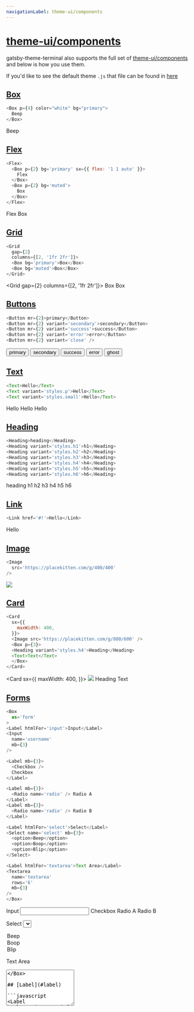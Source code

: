 ```yaml
---
navigationLabel: theme-ui/components
---
```


# [theme-ui/components](#theme-ui-components)

gatsby-theme-terminal also supports the full set of [theme-ui/components](https://theme-ui.com/components) and below is how you use them.

If you'd like to see the default theme `.js` that file can be found in [here](https://github.com/PaulieScanlon/gatsby-theme-terminal/blob/master/%40pauliescanlon/gatsby-theme-terminal/src/gatsby-plugin-theme-ui/index.js)


## [Box](#box)

```javascript
<Box p={4} color="white" bg="primary">
  Beep
</Box>
```

<Box p={4} color="white" bg="primary">
  Beep
</Box>

<Divider />

## [Flex](#flex)

```javascript
<Flex>
  <Box p={2} bg='primary' sx={{ flex: '1 1 auto' }}>
    Flex
  </Box>
  <Box p={2} bg='muted'>
    Box
  </Box>
</Flex>
```
<Flex>
  <Box p={2} bg='primary' sx={{ flex: '1 1 auto' }}>
    Flex
  </Box>
  <Box p={2} bg='muted'>
    Box
  </Box>
</Flex>

<Divider />

## [Grid](#grid)

```javascript
<Grid
  gap={2}
  columns={[2, '1fr 2fr']}>
  <Box bg='primary'>Box</Box>
  <Box bg='muted'>Box</Box>
</Grid>
```

<Grid
  gap={2}
  columns={[2, '1fr 2fr']}>
  <Box bg='primary'>Box</Box>
  <Box bg='muted'>Box</Box>
</Grid>

<Divider />


## [Buttons](#buttons)

```javascript
<Button mr={2}>primary</Button>
<Button mr={2} variant='secondary'>secondary</Button>
<Button mr={2} variant='success'>success</Button>
<Button mr={2} variant='error'>error</Button>
<Button mr={2} variant='close' />
```
<Button mr={2}>primary</Button>
<Button mr={2} variant='secondary'>secondary</Button>
<Button mr={2} variant='success'>success</Button>
<Button mr={2} variant='error'>error</Button>
<Button mr={2} variant='ghost'>ghost</Button>

<Divider />

## [Text](#text)

```javascript
<Text>Hello</Text>
<Text variant='styles.p'>Hello</Text>
<Text variant='styles.small'>Hello</Text>
```

<Text>Hello</Text>
<Text variant='styles.p'>Hello</Text>
<Text variant='styles.small'>Hello</Text>

<Divider />

## [Heading](#heading)

```javascript
<Heading>heading</Heading>
<Heading variant='styles.h1'>h1</Heading>
<Heading variant='styles.h2'>h2</Heading>
<Heading variant='styles.h3'>h3</Heading>
<Heading variant='styles.h4'>h4</Heading>
<Heading variant='styles.h5'>h5</Heading>
<Heading variant='styles.h6'>h6</Heading>
```

<Heading>heading</Heading>
<Heading variant='styles.h1'>h1</Heading>
<Heading variant='styles.h2'>h2</Heading>
<Heading variant='styles.h3'>h3</Heading>
<Heading variant='styles.h4'>h4</Heading>
<Heading variant='styles.h5'>h5</Heading>
<Heading variant='styles.h6'>h6</Heading>


## [Link](#link)

```javascript
<Link href='#!'>Hello</Link>
```

<Link href='#!'>Hello</Link>


<Divider />


## [Image](#image)

```javascript
<Image
  src='https://placekitten.com/g/400/400'
/>
```

<Image
  src='https://placekitten.com/g/400/400'
/>

<Divider />


## [Card](#card)

```javascript
<Card
  sx={{
    maxWidth: 400,
  }}>
  <Image src='https://placekitten.com/g/800/600' />
  <Box p={3}>
  <Heading variant='styles.h4'>Heading</Heading>
  <Text>Text</Text>
  </Box>
</Card>
```

<Card
  sx={{
    maxWidth: 400,
  }}>
  <Image src='https://placekitten.com/g/800/600' />
  <Box p={3}>
  <Heading variant='styles.h4'>Heading</Heading>
  <Text>Text</Text>
  </Box>
</Card>


<Divider />

## [Forms](#forms)

```javascript
<Box
  as='form'
>
<Label htmlFor='input'>Input</Label>
<Input
  name='username'
  mb={3}
/>

<Label mb={3}>
  <Checkbox />
  Checkbox
</Label>

<Label mb={3}>
  <Radio name='radio' /> Radio A
</Label>
<Label mb={3}>
  <Radio name='radio' /> Radio B
</Label>

<Label htmlFor='select'>Select</Label>
<Select name='select' mb={3}>
  <option>Beep</option>
  <option>Boop</option>
  <option>Blip</option>
</Select>

<Label htmlFor='textarea'>Text Area</Label>
<Textarea
  name='textarea'
  rows='6'
  mb={3}
/>
</Box>
```
<Box as='form' >
<Label htmlFor='input'>Input</Label>
<Input
  name='username'
  mb={3}
/>

<Label mb={3}>
  <Checkbox />
  Checkbox
</Label>

<Label mb={3}>
  <Radio name='radio' /> Radio A
</Label>
<Label mb={3}>
  <Radio name='radio' /> Radio B
</Label>

<Label htmlFor='select'>Select</Label>
<Select name='select' mb={3}>
  <option>Beep</option>
  <option>Boop</option>
  <option>Blip</option>
</Select>

<Label htmlFor='textarea'>Text Area</Label>
<Textarea
  name='textarea'
  rows='6'
  mb={3}
/>
</Box>

## [Label](#label) 

```javascript
<Label htmlFor='input'>Label</Label>
```

<Label htmlFor='input'>Label</Label>

<Divider />

## [Input](#input)

```javascript
<Input name='username'/>
```

<Input name='username'/>

<Divider />


## [Select](#select)

```javascript
<Select
  defaultValue='Hello'>
  <option>Hello</option>
  <option>Hi</option>
  <option>Beep</option>
  <option>Boop</option>
</Select>
```

<Select
  defaultValue='Hello'>
  <option>Hello</option>
  <option>Hi</option>
  <option>Beep</option>
  <option>Boop</option>
</Select>

<Divider />


## [Textarea](#text-area)

```javascript
<Textarea
  defaultValue='Hello'
  rows={8}
/>
```

<Textarea
  defaultValue='Hello'
  rows={8}
/>

<Divider />

## [Radio](#radio)

```javascript
<Label mb={1}>
  <Radio
    name='dark-mode'
    value='true'
    defaultChecked={true}
  />
  Dark Mode
</Label>
<Label mb={1}>
  <Radio
    name='dark-mode'
    value='false'
  />
  Light Mode
</Label>
```

<Label mb={1}>
  <Radio
    name='dark-mode'
    value='true'
    defaultChecked={true}
  />
  Dark Mode
</Label>
<Label mb={1}>
  <Radio
    name='dark-mode'
    value='false'
  />
  Light Mode
</Label>

<Divider />

## [Checkbox](#checkbox)

```javascript
<Label>
  <Checkbox />
  Checkbox
</Label>
```

<Label>
  <Checkbox />
  Checkbox
</Label>

<Divider />

## [Slider](#slider)

```javascript
<Slider defaultValue={25} />
```

<Slider defaultValue={25} />

<Divider />


## [Field](#field)

```javascript
<Field label='Email' name='email' defaultValue='' />
```

<Field label='Email' name='email' defaultValue='' />

<Divider />


## [Progress](#progress)

```javascript
<Progress max={1} value={1/2}> 50% </Progress>
<Progress max={1} value={1/2} variant='styles.progress.secondary'> 50% </Progress>
<Progress max={1} value={1/2} variant='styles.progress.success'> 50% </Progress>
<Progress max={1} value={1/2} variant='styles.progress.error'> 50% </Progress>
```

<Progress max={1} value={1/2} > 50% </Progress>
<Divider />
<Progress max={1} value={1/2} variant='styles.progress.secondary'> 50% </Progress>
<Divider />
<Progress max={1} value={1/2} variant='styles.progress.success'> 50% </Progress>
<Divider />
<Progress max={1} value={1/2} variant='styles.progress.error'> 50% </Progress>

<Divider />


## [Donut](#donut)


```javascript
<Donut value={1/2}/>
<Donut value={1/2} variant='styles.donut.secondary'/>
<Donut value={1/2} variant='styles.donut.success'/>
<Donut value={1/2} variant='styles.donut.error'/>
```

<Donut value={1/2} />
<Donut value={1/2} variant='styles.donut.secondary'/>
<Donut value={1/2} variant='styles.donut.success'/>
<Donut value={1/2} variant='styles.donut.error'/>

<Divider />

## [Spinner](#spinner)

```javascript
<Spinner />
<Spinner variant='styles.spinner.secondary'/>
<Spinner variant='styles.spinner.success'/>
<Spinner variant='styles.spinner.error'/>
```

<Spinner />
<Spinner variant='styles.spinner.secondary'/>
<Spinner variant='styles.spinner.success'/>
<Spinner variant='styles.spinner.error'/>

<Divider />

## [Avatar](#avatar)

```javascript
<Avatar
  src='https://placekitten.com/g/50/50'
/>
```

<Avatar
  src='https://placekitten.com/g/50/50'
/>

## [Badge](#badge)
Badges need a variant, the default can't be styled at the moment

```javascript
<Badge variant='primary' mb={2} mr={2}>
  Beep boop, this is an badge!
</Badge>

<Badge variant='secondary' mb={2} mr={2}>
  Beep boop, this is an badge!
</Badge>

<Badge variant='success' mb={2} mr={2}>
  Beep boop, this is an badge!
</Badge>

<Badge variant='error'>
  Beep boop, this is an badge!
</Badge>
```

<Badge variant='primary' mb={2} mr={2}>
  Beep boop, this is an badge!
</Badge>

<Badge variant='secondary' mb={2} mr={2}>
  Beep boop, this is an badge!
</Badge>

<Badge variant='success' mb={2} mr={2}>
  Beep boop, this is an badge!
</Badge>

<Badge variant='error'>
  Beep boop, this is an badge!
</Badge>


<Divider />


## [Close](#close)

```javascript
<Close />
```

<Close />

<Divider />

## [Alert](#alert)

```javascript
<Alert variant='primary' mb={2}>
  Beep boop, this is an alert!
</Alert>

<Alert variant='secondary' mb={2}>
  Beep boop, this is an alert!
</Alert>

<Alert variant='success' mb={2}>
  Beep boop, this is an alert!
</Alert>

<Alert variant='error'>
  Beep boop, this is an alert!
</Alert>
```

<Alert variant='primary' mb={2}>
  Beep boop, this is an alert!
</Alert>

<Alert variant='secondary' mb={2}>
  Beep boop, this is an alert!
</Alert>

<Alert variant='success' mb={2}>
  Beep boop, this is an alert!
</Alert>

<Alert variant='error'>
  Beep boop, this is an alert!
</Alert>

<Divider />

## [Divider](#divider)

```javascript
<Divider />
```

<Divider />

<Divider />

## Embed

```javascript
<Embed
  src="https://www.youtube.com/embed/GNCd_ERZvZM"
/>
```

<Embed
  src="https://www.youtube.com/embed/GNCd_ERZvZM"
/>

<Divider />

## [AspectRatio](#aspect-ratio)

```javascript
<AspectRatio ratio={16/9}>
  <Image
    src='https://placekitten.com/g/1200/1200'
    sx={{
      objectFit: 'cover',
    }}
  />
</AspectRatio>
```

<AspectRatio ratio={16/9}>
  <Image
    src='https://placekitten.com/g/1200/1200'
    sx={{
      objectFit: 'cover',
    }}
  />
</AspectRatio>

<Divider />

## [AspectImage](#aspect-image)

```javascript
<AspectImage
  ratio={4/3}
  src='https://placekitten.com/g/1200/1200'
/>
```

<AspectImage
  ratio={4/3}
  src='https://placekitten.com/g/1200/1200'
/>

<Divider />

## [Container](#container)

```javascript
<Container
  p={4}
  bg='surface'>
  Centered container
</Container>
```

<Container
  p={4}
  bg='surface'>
  Centered container
</Container>

<Divider />

## [NavLink](#nav-link)

```javascript
<Flex as='nav'>
  <NavLink href='#!' p={2}>
    Home
  </NavLink>
  <NavLink href='#!' p={2}>
    Blog
  </NavLink>
  <NavLink href='#!' p={2}>
    About
  </NavLink>
</Flex>
```

<Flex as='nav'>
  <NavLink href='#!' p={2}>
    Home
  </NavLink>
  <NavLink href='#!' p={2}>
    Blog
  </NavLink>
  <NavLink href='#!' p={2}>
    About
  </NavLink>
</Flex>

<Divider />

## [Message](#message)

```javascript
<Message variant='primary' mb={2}>
  This is just a message for someone to read
</Message>

<Message variant='secondary' mb={2}>
  This is just a message for someone to read
</Message>

<Message variant='success' mb={2}>
  This is just a message for someone to read
</Message>

<Message variant='error' mb={2}>
  This is just a message for someone to read
</Message>
```


<Message variant='primary' mb={2}>
  This is just a message for someone to read
</Message>

<Message variant='secondary' mb={2}>
  This is just a message for someone to read
</Message>

<Message variant='success' mb={2}>
  This is just a message for someone to read
</Message>

<Message variant='error' mb={2}>
  This is just a message for someone to read
</Message>


<Divider />


## [IconButton](#icon-button)

```javascript
<IconButton
  aria-label='Toggle dark mode'>
  <svg
    xmlns='http://www.w3.org/2000/svg'
    viewBox='0 0 24 24'
    width='24'
    height='24'
    fill='currentcolor'>
    <circle
      r={11}
      cx={12}
      cy={12}
      fill='none'
      stroke='currentcolor'
      strokeWidth={2}
    />
  </svg>
</IconButton>
```

<IconButton
  aria-label='Toggle dark mode'>
  <svg
    xmlns='http://www.w3.org/2000/svg'
    viewBox='0 0 24 24'
    width='24'
    height='24'
    fill='currentcolor'>
    <circle
      r={11}
      cx={12}
      cy={12}
      fill='none'
      stroke='currentcolor'
      strokeWidth={2}
    />
  </svg>
</IconButton>

<Divider />

## [MenuButton](#menu-button)

```javascript
<MenuButton
  aria-label='Toggle Menu'
/>
```

<MenuButton
  aria-label='Toggle Menu'
/>

<Divider />
